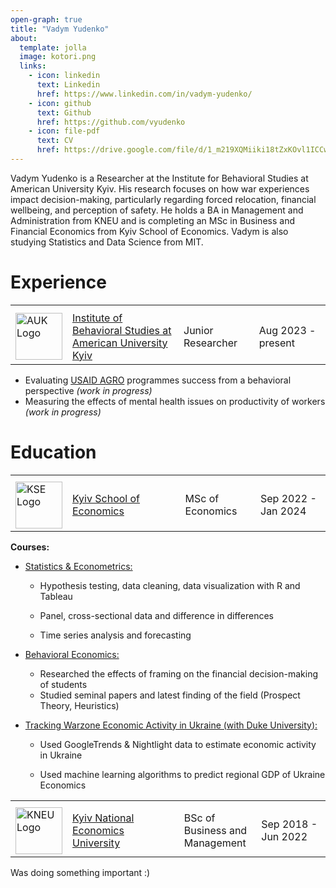 ```yaml
---
open-graph: true
title: "Vadym Yudenko"
about:
  template: jolla
  image: kotori.png
  links:
    - icon: linkedin
      text: Linkedin
      href: https://www.linkedin.com/in/vadym-yudenko/
    - icon: github
      text: Github
      href: https://github.com/vyudenko
    - icon: file-pdf
      text: CV
      href: https://drive.google.com/file/d/1_m219XQMiiki18tZxKOvl1ICCw9h1jRe/view?usp=sharing
---
```


Vadym Yudenko is a Researcher at the Institute for Behavioral Studies at American University Kyiv. His research focuses on how war experiences impact decision-making, particularly regarding forced relocation, financial wellbeing, and perception of safety. He holds a BA in Management and Administration from KNEU and is completing an MSc in Business and Financial Economics from Kyiv School of Economics. Vadym is also studying Statistics and Data Science from MIT.

:::{.column-body-outset}

# Experience

<table style="width:100%;">
  <tr>
    <th style="width:10%;"></th>
    <th style="width:40%;"></th>
    <th style="width:25%;"></th>
    <th style="width:25%;"></th>
  </tr>
  <tr>
    <td><img src="auk_logo.svg" alt="AUK Logo" style="width:75px;"></td>
    <td><a href="https://auk.edu.ua/en/">Institute of Behavioral Studies at American University Kyiv</a></td>
    <td>Junior Researcher</td>
    <td>Aug 2023 - present</td>
  </tr>
</table>


::: {.callout-tip title="AUK projects" collapse="true" icon="false" style="text-align: left;"}
-   Evaluating [USAID AGRO](https://www.usaid.gov/ukraine/agriculture-resilience-initiative-agri-ukraine) programmes success from a behavioral perspective *(work in progress)*
-   Measuring the effects of mental health issues on productivity of workers *(work in progress)*
:::

# Education

<table style="width:100%;">
  <tr>
    <th style="width:10%;"></th>
    <th style="width:40%;"></th>
    <th style="width:25%;"></th>
    <th style="width:25%;"></th>
  </tr>
  <tr>
    <td><img src="kse_logo.jpg" alt="KSE Logo" style="width:75px;"></td>
    <td><a href="https://kse.ua/">Kyiv School of Economics</a></td>
    <td>MSc of Economics</td>
    <td>Sep 2022 - Jan 2024</td>
  </tr>
</table>

::: {.callout-tip title="KSE" collapse="true" icon="false" style="text-align: left;"}
**Courses:**

-   [Statistics & Econometrics:]{.underline}

    -   Hypothesis testing, data cleaning, data visualization with R and Tableau

    -   Panel, cross-sectional data and difference in differences

    -   Time series analysis and forecasting

-   [Behavioral Economics:]{.underline}

    -   Researched the effects of framing on the financial decision-making of students
    -   Studied seminal papers and latest finding of the field (Prospect Theory, Heuristics)

-   [Tracking Warzone Economic Activity in Ukraine (with [Duke University](https://duke.edu/)):]{.underline}

    -   Used GoogleTrends & Nightlight data to estimate economic activity in Ukraine

    -   Used machine learning algorithms to predict regional GDP of Ukraine Economics
:::

<table style="width:100%;">
  <tr>
    <th style="width:10%;"></th>
    <th style="width:40%;"></th>
    <th style="width:25%;"></th>
    <th style="width:25%;"></th>
  </tr>
  <tr>
    <td><img src="kneu_logo.png" alt="KNEU Logo" style="width:75px;"></td>
    <td><a href="https://kneu.edu.ua/en/">Kyiv National Economics University</a></td>
    <td>BSc of Business and Management</td>
    <td>Sep 2018 - Jun 2022</td>
  </tr>
</table>


::: {.callout-tip title="KNEU" collapse="true" icon="false" style="text-align: left;"}
Was doing something important :)
:::



:::
